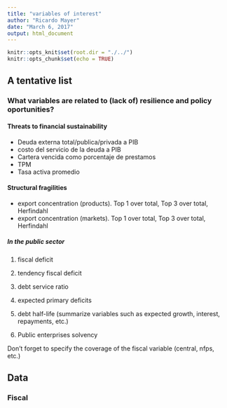 ```yaml
---
title: "variables of interest"
author: "Ricardo Mayer"
date: "March 6, 2017"
output: html_document
---
```


```r
knitr::opts_knit$set(root.dir = "./../")
knitr::opts_chunk$set(echo = TRUE)
```

## A tentative list

### What variables are related to (lack of) resilience and policy oportunities?

#### Threats to financial sustainability

- Deuda externa total/publica/privada a PIB
- costo del servicio de la deuda a PIB
- Cartera vencida como porcentaje de prestamos
- TPM
- Tasa activa promedio

#### Structural fragilities

- export concentration (products). Top 1 over total, Top 3 over total, Herfindahl
- export concentration (markets). Top 1 over total, Top 3 over total, Herfindahl



##### In the public sector

1. fiscal deficit
2. tendency fiscal deficit
3. debt service ratio
4. expected primary deficits
5. debt half-life (summarize variables such as expected growth, interest, repayments, etc.)

6. Public enterprises solvency

Don't forget to specify the coverage of the fiscal variable (central, nfps, etc.)


## Data 

### Fiscal





